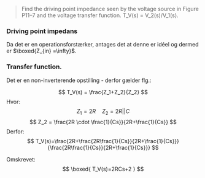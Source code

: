  > Find the driving point impedance seen by the voltage source in Figure P11–7 and the voltage transfer function. T_V(s) = V_2(s)/V_1(s).


### Driving point impedans

 Da det er en operationsforstærker, antages det at denne er idéel og dermed er $\boxed{Z_{in} =\infty}$.


### Transfer function.

Det er en non-inverterende opstilling - derfor gælder flg.:

$$
T_V(s) = \frac{Z_1+Z_2}{Z_2}
$$
Hvor:
$$
Z_1 = 2R \quad Z_2 = 2R||C
$$
$$
Z_2 = \frac{2R \cdot \frac{1}{Cs}}{2R+\frac{1}{Cs}}
$$
Derfor:
$$
T_V(s)=\frac{2R+\frac{2R\frac{1}{Cs}}{2R+\frac{1}{Cs}}}{\frac{2R\frac{1}{Cs}}{2R+\frac{1}{Cs}}}
$$

Omskrevet:
$$
\boxed{
T_V(s)=2RCs+2
}
$$